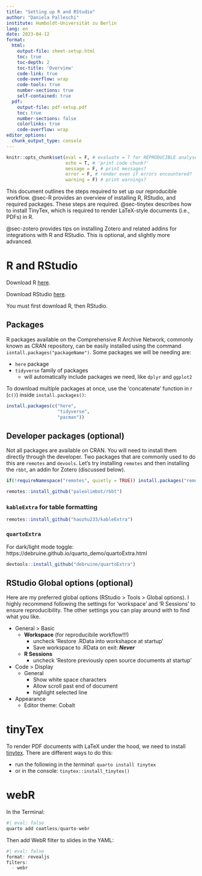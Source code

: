 ```yaml
---
title: "Setting up R and RStudio"
author: "Daniela Palleschi"
institute: Humboldt-Universität zu Berlin
lang: en
date: 2023-04-12
format:
  html:
    output-file: sheet-setup.html
    toc: true
    toc-depth: 2
    toc-title: 'Overview'
    code-link: true
    code-overflow: wrap
    code-tools: true
    number-sections: true
    self-contained: true
  pdf:
    output-file: pdf-setup.pdf
    toc: true
    number-sections: false
    colorlinks: true
    code-overflow: wrap
editor_options: 
  chunk_output_type: console
---
```


```r
knitr::opts_chunk$set(eval = F, # evaluate = T for REPRODUCIBLE analyses
                      echo = T, # 'print code chunk?'
                      message = F, # print messages?
                      error = F, # render even if errors encountered?
                      warning = F) # print warnings?
```

This document outlines the steps required to set up our reproducible workflow. @sec-R provides an overview of installing R, RStudio, and required packages. These steps are required. @sec-tinytex describes how to install TinyTex, which is required to render LaTeX-style documents (i.e., PDFs) in R.

@sec-zotero provides tips on installing Zotero and related addins for integrations with R and RStudio. This is optional, and slightly more advanced.

# R and RStudio {#sec-R}

Download R [here](https://cran.r-project.org/).

Download RStudio [here](https://www.rstudio.com/products/rstudio/download/).

You must first download R, then RStudio.

## Packages {#sec-packages}

R packages available on the Comprehensive R Archive Network, commonly known as CRAN repository, can be easily installed using the command `isntall.packages("packageName")`. Some packages we will be needing are:

- `here` package
- `tidyverse` family of packages
  -  will automatically include packages we need, like `dplyr` and `ggplot2`
  
To download multiple packages at once, use the 'concatenate' function in r (`c()`) inside `install.packages()`:

```r
install.packages(c("here", 
                   "tidyverse",
                   "pacman"))
```

## Developer packages (optional)

Not all packages are available on CRAN. You will need to install them directly through the developer. Two packages that are commonly used to do this are `remotes` and `devools`. Let's try installing `remotes` and then installing the `rbbt`, an addin for Zotero (discussed below).

```r
if(!requireNamespace("remotes", quietly = TRUE)) install.packages("remotes")
```

```r
remotes::install_github("paleolimbot/rbbt")
```

### `kableExtra` for table formatting

```r
remotes::install_github("haozhu233/kableExtra")
```

### `quartoExtra`

For dark/light mode toggle: https://debruine.github.io/quarto_demo/quartoExtra.html

```r
devtools::install_github("debruine/quartoExtra")
```


## RStudio Global options (optional)

Here are my preferred global options (RStudio > Tools > Global options). I highly recommend following the settings for 'workspace' and 'R Sessions' to ensure reproducibility. The other settings you can play around with to find what you like.

  - General > Basic
    - **Workspace** (for reproducibile workflow!!!)
        + uncheck 'Restore .RData into workshapce at startup'
        + Save workspace to .RData on exit: ***Never***
    - **R Sessions**
        + uncheck 'Restore previously open source documents at startup'
  - Code > Display
    - General
      + Show white space characters
      + Allow scroll past end of document
      + highlight selected line
  - Appearance
    - Editor theme: Cobalt

# tinyTex {#sec-tinytex}

To render PDF documents with LaTeX under the hood, we need to install [tinytex](https://yihui.org/tinytex/). There are different ways to do this:

- run the following in the *terminal*: `quarto install tinytex`
- or in the console: `tinytex::install_tinytex()`

# webR

In the Terminal:

```r
#| eval: false
quarto add coatless/quarto-webr
```

Then add WebR filter to slides in the YAML:

```r
#| eval: false
format: revealjs
filters:
  - webr
```

